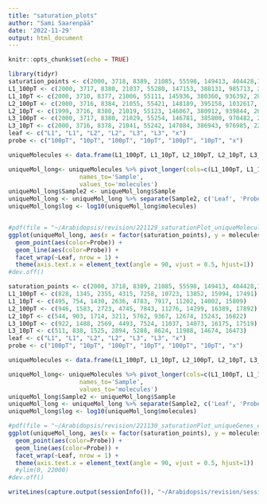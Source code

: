 ```yaml
---
title: "saturation_plots"
author: "Sami Saarenpää"
date: '2022-11-29'
output: html_document
---
```


```r
knitr::opts_chunk$set(echo = TRUE)
```


```r
library(tidyr)
saturation_points <- c(2000, 3718, 8389, 21085, 55598, 149413, 404428,1097633, 2981957)
L1_100pT <- c(2000, 3717, 8380, 21037, 55280, 147153, 388131, 985713, 2285617)
L1_10pT <- c(2000, 3710, 8377, 21006, 55111, 145936, 380360, 936392, 2028653)
L2_100pT <- c(2000, 3716, 8384, 21055, 55421, 148189, 395158, 1032617, 2545305)
L2_10pT <- c(1999, 3716, 8380, 21019, 55123, 146067, 380912, 939844, 2043966)
L3_100pT <- c(2000, 3717, 8380, 21029, 55254, 146781, 385800, 970482, 2196492)
L3_10pT <- c(2000, 3716, 8378, 21041, 55242, 147084, 386943, 976985, 2231103)
leaf <- c("L1", "L1", "L2", "L2", "L3", "L3", "x")
probe <- c("100pT", "10pT", "100pT", "10pT", "100pT", "10pT", "x")

uniqueMolecules <- data.frame(L1_100pT, L1_10pT, L2_100pT, L2_10pT, L3_100pT, L3_10pT, saturation_points)

uniqueMol_long<- uniqueMolecules %>% pivot_longer(cols=c(L1_100pT, L1_10pT, L2_100pT, L2_10pT, L3_100pT, L3_10pT),
                    names_to='Sample',
                    values_to='molecules')
uniqueMol_long$Sample2 <- uniqueMol_long$Sample
uniqueMol_long <- uniqueMol_long %>% separate(Sample2, c('Leaf', 'Probe'))
uniqueMol_long$log <- log10(uniqueMol_long$molecules)


#pdf(file = "~/Arabidopsis/revision/221129_saturationPlot_uniqueMolecules_enrichmentExperiment.pdf", useDingbats = F,width = 10, height = 6)
ggplot(uniqueMol_long, aes(x = factor(saturation_points), y = molecules, group=Sample)) +
  geom_point(aes(color=Probe)) + 
  geom_line(aes(color=Probe)) +
  facet_wrap(~Leaf, nrow = 1) +
  theme(axis.text.x = element_text(angle = 90, vjust = 0.5, hjust=1))
#dev.off()
```

```r
saturation_points <- c(2000, 3718, 8389, 21085, 55598, 149413, 404428,1097633, 2981957)
L1_100pT <- c(828, 1345, 2355, 4315, 7258, 10723, 13852, 15994, 17491)
L1_10pT <- c(495, 754, 1430, 2636, 4783, 7917, 11202, 14002, 15809)
L2_100pT <- c(946, 1583, 2723, 4745, 7843, 11276, 14299, 16389, 17892)
L2_10pT <- c(544, 903, 1714, 3211, 5762, 9367, 12674, 15243, 16822)
L3_100pT <- c(922, 1488, 2569, 4493, 7524, 11037, 14073, 16175, 17519)
L3_10pT <- c(511, 838, 1525, 2894, 5288, 8624, 11988, 14674, 16473)
leaf <- c("L1", "L1", "L2", "L2", "L3", "L3", "x")
probe <- c("100pT", "10pT", "100pT", "10pT", "100pT", "10pT", "x")

uniqueMolecules <- data.frame(L1_100pT, L1_10pT, L2_100pT, L2_10pT, L3_100pT, L3_10pT, saturation_points)

uniqueMol_long<- uniqueMolecules %>% pivot_longer(cols=c(L1_100pT, L1_10pT, L2_100pT, L2_10pT, L3_100pT, L3_10pT),
                    names_to='Sample',
                    values_to='molecules')
uniqueMol_long$Sample2 <- uniqueMol_long$Sample
uniqueMol_long <- uniqueMol_long %>% separate(Sample2, c('Leaf', 'Probe'))
uniqueMol_long$log <- log10(uniqueMol_long$molecules)

#pdf(file = "~/Arabidopsis/revision/221130_saturationPlot_uniqueGenes_enrichmentExperiment.pdf", useDingbats = F,width = 10, height = 6)
ggplot(uniqueMol_long, aes(x = factor(saturation_points), y = molecules, group=Sample)) +
  geom_point(aes(color=Probe)) + 
  geom_line(aes(color=Probe)) +
  facet_wrap(~Leaf, nrow = 1) +
  theme(axis.text.x = element_text(angle = 90, vjust = 0.5, hjust=1)) 
  #ylim(0, 22000)
#dev.off()
```

```r
writeLines(capture.output(sessionInfo()), "~/Arabidopsis/revision/sessionInfo_enrichmentAnalysis_230710.txt")

```

